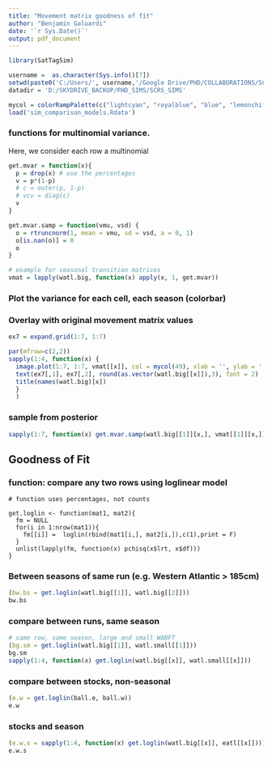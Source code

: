 ```yaml
---
title: "Movement matrix goodness of fit"
author: "Benjamin Galuardi"
date: '`r Sys.Date()`'
output: pdf_document
---
```


```r
library(SatTagSim)

username =  as.character(Sys.info()[7])
setwd(paste0('C:/Users/', username,'/Google Drive/PHD/COLLABORATIONS/SCRS_SIMS/'))
datadir = 'D:/SKYDRIVE_BACKUP/PHD_SIMS/SCRS_SIMS'

mycol = colorRampPalette(c("lightcyan", "royalblue", "blue", "lemonchiffon", "orange", "red"), space = "Lab")
load('sim_comparison_models.Rdata')
```

### functions for multinomial variance. 
Here, we consider each row a multinomial
```r
get.mvar = function(x){
  p = drop(x) # use the percentages
  v = p*(1-p)
  # c = outer(p, 1-p)
  # vcv = diag(c)
  v
}

get.mvar.samp = function(vmu, vsd) {
  o = rtruncnorm(1, mean = vmu, sd = vsd, a = 0, 1)
  o[is.nan(o)] = 0
  o
}

# example for seasonal transition matrices
vmat = lapply(watl.big, function(x) apply(x, 1, get.mvar))

```


### Plot the variance for each cell, each season (colorbar)
### Overlay with original movement matrix values

```r
ex7 = expand.grid(1:7, 1:7)

par(mfrow=c(2,2))
sapply(1:4, function(x) {
  image.plot(1:7, 1:7, vmat[[x]], col = mycol(49), xlab = '', ylab = '')
  text(ex7[,1], ex7[,2], round(as.vector(watl.big[[x]]),3), font = 2)
  title(names(watl.big)[x])
  }
  )

```

### sample from posterior
```r
sapply(1:7, function(x) get.mvar.samp(watl.big[[1]][x,], vmat[[1]][x,]))
```

## Goodness of Fit

### function: compare any two rows using loglinear model
```echo

# function uses percentages, not counts

get.loglin <- function(mat1, mat2){
  fm = NULL
  for(i in 1:nrow(mat1)){
    fm[[i]] =  loglin(rbind(mat1[i,], mat2[i,]),c(1),print = F)
  }
  unlist(lapply(fm, function(x) pchisq(x$lrt, x$df)))
}
```

### Between seasons of same run (e.g. Western Atlantic > 185cm)

```r

(bw.bs = get.loglin(watl.big[[1]], watl.big[[2]]))
bw.bs

```
### compare between runs, same season
```r
# same row, same season, large and small WABFT
(bg.sm = get.loglin(watl.big[[1]], watl.small[[1]]))
bg.sm
sapply(1:4, function(x) get.loglin(watl.big[[x]], watl.small[[x]]))
```

### compare between stocks, non-seasonal
```r
(e.w = get.loglin(ball.e, ball.w))
e.w
```

### stocks and season
```r
(e.w.s = sapply(1:4, function(x) get.loglin(watl.big[[x]], eatl[[x]])))
e.w.s
```

